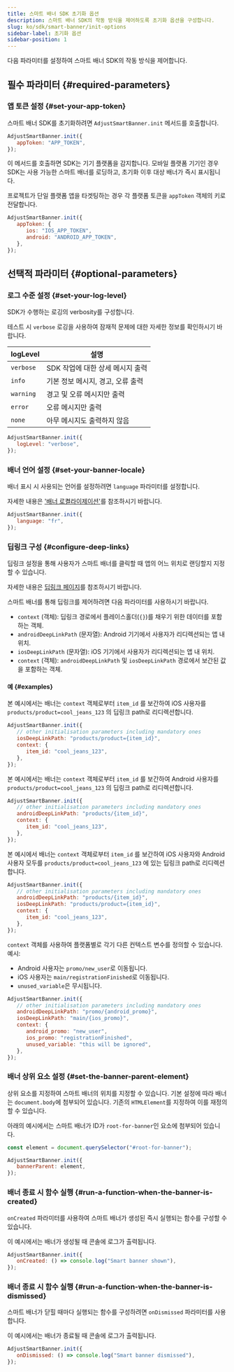 ```yaml
---
title: 스마트 배너 SDK 초기화 옵션
description: 스마트 배너 SDK의 작동 방식을 제어하도록 초기화 옵션을 구성합니다.
slug: ko/sdk/smart-banner/init-options
sidebar-label: 초기화 옵션
sidebar-position: 1
---
```


다음 파라미터를 설정하여 스마트 배너 SDK의 작동 방식을 제어합니다.

## 필수 파라미터 {#required-parameters}

### 앱 토큰 설정 {#set-your-app-token}

스마트 배너 SDK를 초기화하려면 `AdjustSmartBanner.init` 메서드를 호출합니다.

```js
AdjustSmartBanner.init({
   appToken: "APP_TOKEN",
});
```

이 메서드를 호출하면 SDK는 기기 플랫폼을 감지합니다. 모바일 플랫폼 기기인 경우 SDK는 사용 가능한 스마트 배너를 로딩하고, 초기화 이후 대상 배너가 즉시 표시됩니다.

프로젝트가 단일 플랫폼 앱을 타겟팅하는 경우 각 플랫폼 토큰을 `appToken` 객체의 키로 전달합니다.

```js
AdjustSmartBanner.init({
   appToken: {
      ios: "IOS_APP_TOKEN",
      android: "ANDROID_APP_TOKEN",
   },
});
```

## 선택적 파라미터 {#optional-parameters}

### 로그 수준 설정 {#set-your-log-level}

SDK가 수행하는 로깅의 verbosity를 구성합니다.

<Callout type="tip">

테스트 시 `verbose` 로깅을 사용하여 잠재적 문제에 대한 자세한 정보를 확인하시기 바랍니다.

</Callout>

| logLevel  | 설명                              |
| --------- | --------------------------------- |
| `verbose` | SDK 작업에 대한 상세 메시지 출력  |
| `info`    | 기본 정보 메시지, 경고, 오류 출력 |
| `warning` | 경고 및 오류 메시지만 출력        |
| `error`   | 오류 메시지만 출력                |
| `none`    | 아무 메시지도 출력하지 않음       |

```js
AdjustSmartBanner.init({
   logLevel: "verbose",
});
```

### 배너 언어 설정 {#set-your-banner-locale}

배너 표시 시 사용되는 언어를 설정하려면 `language` 파라미터를 설정합니다.

<Callout type="tip">

자세한 내용은 ['배너 로켤라이제이션'](/ko/sdk/smart-banner#3-localize-your-banners)를 참조하시기 바랍니다.

</Callout>

```js
AdjustSmartBanner.init({
   language: "fr",
});
```

### 딥링크 구성 {#configure-deep-links}

딥링크 설정을 통해 사용자가 스마트 배너를 클릭할 때 앱의 어느 위치로 랜딩할지 지정할 수 있습니다.

<Callout type="tip">

자세한 내용은 [딥링크 페이지](/ko/sdk/smart-banner/deep-linking)를 참조하시기 바랍니다.

</Callout>

스마트 배너를 통해 딥링크를 제어하려면 다음 파라미터를 사용하시기 바랍니다.

- `context` \(객체\): 딥링크 경로에서 플레이스홀더\(`{}`\)를 채우기 위한 데이터를 포함하는 객체.
- `androidDeepLinkPath` \(문자열\): Android 기기에서 사용자가 리디렉션되는 앱 내 위치.
- `iosDeepLinkPath` \(문자열\): iOS 기기에서 사용자가 리디렉션되는 앱 내 위치.
- `context` \(객체\): `androidDeepLinkPath` 및 `iosDeepLinkPath` 경로에서 보간된 값을 포함하는 객체.

#### 예 {#examples}

본 예시에서는 배너는 `context` 객체로부터 `item_id` 를 보간하여 iOS 사용자를 `products/product=cool_jeans_123` 의 딥링크 path로 리디렉션합니다.

```js
AdjustSmartBanner.init({
   // other initialisation parameters including mandatory ones
   iosDeepLinkPath: "products/product={item_id}",
   context: {
      item_id: "cool_jeans_123",
   },
});
```

본 예시에서는 배너는 `context` 객체로부터 `item_id` 를 보간하여 Android 사용자를 `products/product=cool_jeans_123` 의 딥링크 path로 리디렉션합니다.

```js
AdjustSmartBanner.init({
   // other initialisation parameters including mandatory ones
   androidDeepLinkPath: "products/{item_id}",
   context: {
      item_id: "cool_jeans_123",
   },
});
```

본 예시에서 배너는 `context` 객체로부터 `item_id` 를 보간하여 iOS 사용자와 Android 사용자 모두를 `products/product=cool_jeans_123` 에 있는 딥링크 path로 리디렉션합니다.

```js
AdjustSmartBanner.init({
   // other initialisation parameters including mandatory ones
   androidDeepLinkPath: "products/{item_id}",
   iosDeepLinkPath: "products/product={item_id}",
   context: {
      item_id: "cool_jeans_123",
   },
});
```

`context` 객체를 사용하여 플랫폼별로 각기 다른 컨텍스트 변수를 정의할 수 있습니다. 예시:

- Android 사용자는 `promo/new_user`로 이동됩니다.
- iOS 사용자는 `main/registrationFinished`로 이동됩니다.
- `unused_variable`은 무시됩니다.

```js
AdjustSmartBanner.init({
   // other initialisation parameters including mandatory ones
   androidDeepLinkPath: "promo/{android_promo}",
   iosDeepLinkPath: "main/{ios_promo}",
   context: {
      android_promo: "new_user",
      ios_promo: "registrationFinished",
      unused_variable: "this will be ignored",
   },
});
```

### 배너 상위 요소 설정 {#set-the-banner-parent-element}

상위 요소를 지정하여 스마트 배너의 위치를 지정할 수 있습니다. 기본 설정에 따라 배너는 `document.body`에 첨부되어 있습니다. 기존의 `HTMLElement`를 지정하여 이를 재정의할 수 있습니다.

아래의 예시에서는 스마트 배너가 ID가 `root-for-banner`인 요소에 첨부되어 있습니다.

```js
const element = document.querySelector("#root-for-banner");

AdjustSmartBanner.init({
   bannerParent: element,
});
```

### 배너 종료 시 함수 실행 {#run-a-function-when-the-banner-is-created}

`onCreated` 파라미터를 사용하여 스마트 배너가 생성된 즉시 실행되는 함수를 구성할 수 있습니다.

이 예시에서는 배너가 생성될 때 콘솔에 로그가 출력됩니다.

```js
AdjustSmartBanner.init({
   onCreated: () => console.log("Smart banner shown"),
});
```

### 배너 종료 시 함수 실행 {#run-a-function-when-the-banner-is-dismissed}

스마트 배너가 닫힐 때마다 실행되는 함수를 구성하려면 `onDismissed` 파라미터를 사용합니다.

이 예시에서는 배너가 종료될 때 콘솔에 로그가 출력됩니다.

```js
AdjustSmartBanner.init({
   onDismissed: () => console.log("Smart banner dismissed"),
});
```
